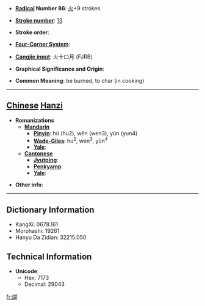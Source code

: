 * '''[[Wiktionary:Chinese radical index| Radical]] Number 86''': [[Wiktionary:Chinese radical index 火|火]]+9 strokes

* '''[[Wiktionary:Chinese total strokes index|Stroke number]]''': [[Wiktionary:Chinese total strokes index 13|13]]

* '''Stroke order''': 

* '''[[Wiktionary:Chinese four corner index|Four-Corner System]]''': 

* '''[[Wiktionary:Chinese Cangjie index|Cangjie input]]''': 火十口月 (FJRB)

* '''Graphical Significance and Origin''': 

* '''Common Meaning''': be burned, to char (in cooking)

----

== [[Chinese]] [[Hanzi]] ==

* '''Romanizations'''
** '''[[Mandarin]]'''
*** '''[[Pinyin]]''': hú (hu2), wěn (wen3), yùn (yun4)
*** '''[[Wade-Giles]]''': hu<sup>2</sup>, wen<sup>3</sup>, yün<sup>4</sup>
*** '''[[Yale]]''': 
** '''[[Cantonese]]'''
*** '''[[Jyutping]]''':
*** '''[[Penkyamp]]''': 
*** '''[[Yale]]''': 

* '''Other info''': 

----

== Dictionary Information ==

* KangXi: 0678.161
* Morohashi: 19261
* Hanyu Da Zidian: 32215.050

== Technical Information ==

* '''Unicode''':
** Hex: 7173
** Decimal: 29043

[[fr:煳]]